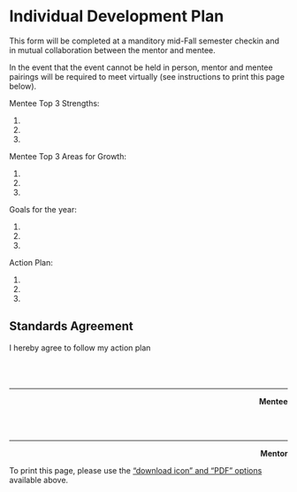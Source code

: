 # Individual Development Plan {#sdp}

This form will be completed at a manditory mid-Fall semester checkin and in mutual collaboration between the mentor and mentee. 

In the event that the event cannot be held in person, mentor and mentee pairings will be required to meet virtually (see instructions to print this page below).

Mentee Top 3 Strengths:

1.
2.
3.

Mentee Top 3 Areas for Growth:

1.
2.
3.

Goals for the year:

1.
2.
3.

Action Plan:

1. 
2.
3.

## Standards Agreement

I hereby agree to follow my action plan  
<br/><br/><br/>

____________________________________________________   
<div style="text-align: right"> **Mentee** </div>

<br/><br/>

____________________________________________________   
<div style="text-align: right"> **Mentor** </div>

To print this page, please use the ["download icon" and "PDF" options](snip.png) available above.